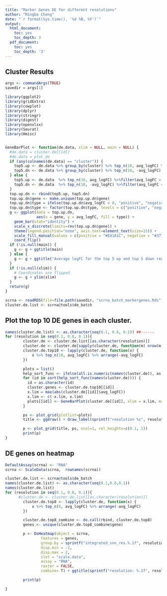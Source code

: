 ```yaml
---
title: "Marker Genes DE for different resolutions"
author: "Mingbo Cheng"
date: "`r format(Sys.time(), '%d %B, %Y')`"
output:
  html_document:
    toc: yes
    toc_depth: 3
  pdf_document:
    toc: yes
    toc_depth: '3'
---
```

## Cluster Results


```r
args <- commandArgs(TRUE)
savedir = args[1]
```

```r
library(ggplot2)
library(gridExtra)
library(cowplot)
library(dplyr)
library(stringr)
library(digest)
library(openxlsx)
library(Seurat)
library(Hmisc)


GeneBarPlot <- function(de.data, xlim = NULL, main = NULL) {
  #de.data = cluster.de[[id]]
  #de.data = plot_de
  if (any(colnames(de.data) == "cluster")) {
    top5.up <- de.data %>% group_by(cluster) %>% top_n(10, avg_logFC) %>%filter(avg_logFC > 0) %>% arrange(-avg_logFC)
    top5.dn <- de.data %>% group_by(cluster) %>% top_n(10, -avg_logFC) %>%filter(avg_logFC < 0) %>% arrange(-avg_logFC)
  } else {
    top5.up <- de.data  %>% top_n(10, avg_logFC) %>%filter(avg_logFC > 0) %>% arrange(-avg_logFC)
    top5.dn <- de.data  %>% top_n(10, -avg_logFC) %>%filter(avg_logFC < 0) %>% arrange(-avg_logFC)
  }
  top.up.dn <- rbind(top5.up, top5.dn)
  top.up.dn$gene <- make.unique(top.up.dn$gene)
  top.up.dn$type = ifelse(top.up.dn$avg_logFC > 0, "positive", "negative")
  top.up.dn$type <- factor(top.up.dn$type, levels = c("positive", "negative"))
  g <- ggplot(data = top.up.dn,
              aes(x = gene, y = avg_logFC, fill = type)) +
    geom_bar(stat="identity") +
    scale_x_discrete(limits=rev(top.up.dn$gene)) +
    theme(legend.position="none", axis.text=element_text(size=15)) +
    scale_fill_manual(values = c(positive = "#E41A1C", negative = "#377EB8")) +
    coord_flip()
  if (!is.null(main)) {
    g <- g + ggtitle(main)
  } else {
    g <- g + ggtitle("Average logFC for the top 5 up and top 5 down regulated genes")
  }
  if (!is.null(xlim)) {
    # Coordinates are flipped
    g <- g + ylim(xlim)
  }
  return(g)
}

scrna <- readRDS(file=file.path(savedir, "scrna_batch_markergenes.Rds"))
cluster.de.list <- scrna@tools$de_batch


```


## Plot the top 10 DE genes in each cluster.

```r

names(cluster.de.list) <- as.character(seq(0.1, 0.8, 0.1)) ##------
for (resolution in seq(0.1, 0.8, 0.1)){
        cluster.de <- cluster.de.list[[as.character(resolution)]]
        cluster.de <- cluster.de[sapply(cluster.de, function(m) nrow(m) >0)]
        cluster.de.top10 <- lapply(cluster.de, function(x) {
            x %>% top_n(10, avg_logFC) %>% arrange(-avg_logFC)
        })

        plots = list()
        help_sort_func <- ifelse(all.is.numeric(names(cluster.de)), as.numeric, function(x){x})
        for (id in sort(help_sort_func(names(cluster.de)))) {
          id = as.character(id)
          cluster.genes <- cluster.de.top10[[id]]
          x.lim = max(abs(cluster.de[[id]]$avg_logFC))
          x.lim <- c(-x.lim, x.lim)
          plots[[id]] <- GeneBarPlot(cluster.de[[id]], xlim = x.lim, main = id)
        }

        ps <- plot_grid(plotlist=plots)
        title <- ggdraw() + draw_label(sprintf("resolution %s", resolution), fontface='bold')

        p <- plot_grid(title, ps, ncol=1, rel_heights=c(0.1, 1))
        print(p)
}

```


## DE genes on heatmap

```r
DefaultAssay(scrna) <- "RNA"
scrna <- ScaleData(scrna,  rownames(scrna))

cluster.de.list <- scrna@tools$de_batch
names(cluster.de.list) <- as.character(seq(0.1,0.8,0.1))
names(cluster.de.list)
for (resolution in seq(0.1, 0.8, 0.1)){
      #cluster.de <- cluster.de.list[[as.character(resolution)]]
        cluster.de.top8 <- lapply(cluster.de, function(x) {
            x %>% top_n(8, avg_logFC) %>% arrange(-avg_logFC)
        })

        cluster.de.top8_combine <- do.call(rbind, cluster.de.top8)
        genes <- unique(cluster.de.top8_combine$gene)

        p <- DoHeatmap(object = scrna,
                features = genes,
                group.by = sprintf("integrated_snn_res.%.1f", resolution),
                disp.min = -2,
                disp.max = 2,
                slot = "scale.data",
                assay = "RNA",
                raster = FALSE,
                combine= T) + ggtitle(sprintf("resolution: %.1f", resolution)) + NoLegend()

        print(p)

}

```
